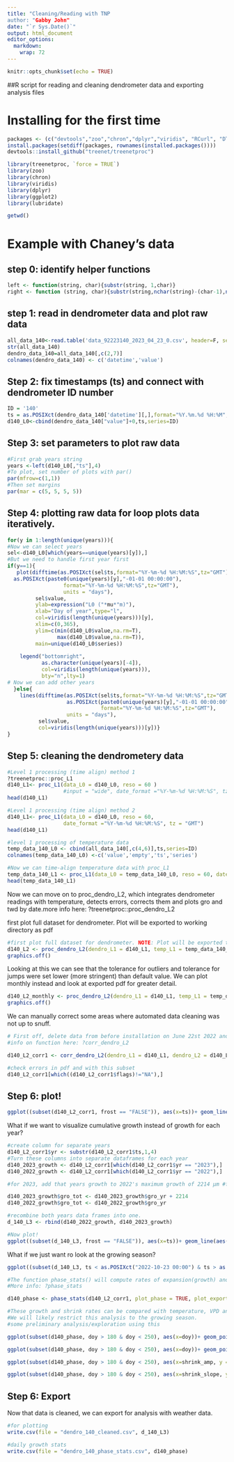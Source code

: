 ```yaml
---
title: "Cleaning/Reading with TNP
author: "Gabby John"
date: "`r Sys.Date()`"
output: html_document
editor_options: 
  markdown: 
    wrap: 72
---
```


```r
knitr::opts_chunk$set(echo = TRUE)
```

##R script for reading and cleaning dendrometer data and exporting analysis files

# Installing for the first time

```r
packages <- (c("devtools","zoo","chron","dplyr","viridis", "RCurl", "DT","lubridate"))
install.packages(setdiff(packages, rownames(installed.packages())))
devtools::install_github("treenet/treenetproc")
```

```r
library(treenetproc, `force = TRUE`)
library(zoo)
library(chron)
library(viridis)
library(dplyr)
library(ggplot2)
library(lubridate)
```

```r
getwd()
```

# Example with Chaney's data

## step 0: identify helper functions

```r
left <- function(string, char){substr(string, 1,char)} 
right <- function (string, char){substr(string,nchar(string)-(char-1),nchar(string))}
```

## step 1: read in dendrometer data and plot raw data

```r
all_data_140<-read.table('data_92223140_2023_04_23_0.csv', header=F, sep=";", dec=',') 
str(all_data_140) 
dendro_data_140=all_data_140[,c(2,7)] 
colnames(dendro_data_140) <- c('datetime','value')
```

## Step 2: fix timestamps (ts) and connect with dendrometer ID number

```r
ID = '140'
ts = as.POSIXct(dendro_data_140['datetime'][,],format="%Y.%m.%d %H:%M",tz="GMT") 
d140_L0<-cbind(dendro_data_140["value"]+0,ts,series=ID)
```

## Step 3: set parameters to plot raw data

```r
#First grab years string
years <-left(d140_L0[,"ts"],4)
#To plot, set number of plots with par()
par(mfrow=c(1,1))
#Then set margins 
par(mar = c(5, 5, 5, 5))
```

## Step 4: plotting raw data for loop plots data iteratively.

```r
for(y in 1:length(unique(years))){
#Now we can select years
sel<-d140_L0[which(years==unique(years)[y]),]
#But we need to handle first year first
if(y==1){
   plot(difftime(as.POSIXct(sel$ts,format="%Y-%m-%d %H:%M:%S",tz="GMT"),
  as.POSIXct(paste0(unique(years)[y],"-01-01 00:00:00"),
                  format="%Y-%m-%d %H:%M:%S",tz="GMT"),
                  units = "days"),
         sel$value,
         ylab=expression("L0 ("*mu*"m)"),
         xlab="Day of year",type="l",
         col=viridis(length(unique(years)))[y],
         xlim=c(0,365),
         ylim=c(min(d140_L0$value,na.rm=T),
                max(d140_L0$value,na.rm=T)),
         main=unique(d140_L0$series))
    
    legend("bottomright",
           as.character(unique(years)[-4]),
           col=viridis(length(unique(years))),
           bty="n",lty=1)
# Now we can add other years
  }else{
    lines(difftime(as.POSIXct(sel$ts,format="%Y-%m-%d %H:%M:%S",tz="GMT"),
                   as.POSIXct(paste0(unique(years)[y],"-01-01 00:00:00"),
                              format="%Y-%m-%d %H:%M:%S",tz="GMT"),
                   units = "days"),
          sel$value,
          col=viridis(length(unique(years)))[y])}
}
```

## Step 5: cleaning the dendrometery data

```r
#Level 1 processing (time align) method 1
?treenetproc::proc_L1 
d140_L1<- proc_L1(data_L0 = d140_L0, reso = 60 ) 
                  #input = "wide", date_format ="%Y-%m-%d %H:%M:%S", tz = "GMT") 
head(d140_L1)

#Level 1 processing (time align) method 2
d140_L1<- proc_L1(data_L0 = d140_L0, reso = 60,
                  date_format ="%Y-%m-%d %H:%M:%S", tz = "GMT")
head(d140_L1)

#level 1 processing of temperature data
temp_data_140_L0 <- cbind(all_data_140[,c(4,6)],ts,series=ID)
colnames(temp_data_140_L0) <-c('value','empty','ts','series')

#Now we can time-align temperature data with proc_L1
temp_data_140_L1 <- proc_L1(data_L0 = temp_data_140_L0, reso = 60, date_format ="%Y-%m-%d %H:%M:%S", tz = "GMT") 
head(temp_data_140_L1)
```

Now we can move on to proc_dendro_L2, which integrates dendrometer readings with temperature, detects errors, corrects them and plots gro and twd by date.more info here: ?treenetproc::proc_dendro_L2

first plot full dataset for dendrometer. Plot will be exported to working directory as pdf

```r
#first plot full dataset for dendrometer. NOTE: Plot will be exported to working directory as pdf
d140_L2 <- proc_dendro_L2(dendro_L1 = d140_L1, temp_L1 = temp_data_140_L1, tol_out = 2, tol_jump = 3, plot = TRUE, frost_thr = 1, plot_period = "full", plot_export = TRUE, interpol = 3.5*60, frag_len = NULL, plot_name = "Slice_butte_2022_23_140_full", tz="GMT") 
graphics.off()
```

Looking at this we can see that the tolerance for outliers and tolerance for jumps were set lower (more stringent) than default value. We can plot monthly instead and look at exported pdf for greater detail.

```r
d140_L2_monthly <- proc_dendro_L2(dendro_L1 = d140_L1, temp_L1 = temp_data_140_L1, tol_out = 2, tol_jump = 3, frost_thr = 1, plot = TRUE, interpol = 3.5*60, plot_period = "monthly", plot_export = TRUE, plot_name = "Slice_butte_2022_23_140_monthly", tz="GMT") 
graphics.off()
```

We can manually correct some areas where automated data cleaning was not up to snuff.

```r
# First off, delete data from before installation on June 22st 2022 and the first week after installation 
#info on function here: ?corr_dendro_L2

d140_L2_corr1 <- corr_dendro_L2(dendro_L1 = d140_L1, dendro_L2 = d140_L2, delete = c("2022-05-10","2022-06-29"), n_days = 2, plot = TRUE, plot_export = TRUE, tz="GMT")

#check errors in pdf and with this subset 
d140_L2_corr1[which((d140_L2_corr1$flags)!="NA"),]
```

## Step 6: plot!

```r
ggplot((subset(d140_L2_corr1, frost == "FALSE")), aes(x=ts))+ geom_line(aes(y=value), color = "grey70")+ geom_line(aes(y=gro_yr), color = "seagreen")+ geom_line(aes(y=twd), color = "red")
```

What if we want to visualize cumulative growth instead of growth for each year?

```r
#create column for separate years 
d140_L2_corr1$yr <- substr(d140_L2_corr1$ts,1,4)
#Turn these columns into separate dataframes for each year
d140_2023_growth <- d140_L2_corr1[which(d140_L2_corr1$yr == "2023"),] 
d140_2022_growth <- d140_L2_corr1[which(d140_L2_corr1$yr == "2022"),]

#for 2023, add that years growth to 2022's maximum growth of 2214 µm #for 2022, make a copy of gro_yr

d140_2023_growth$gro_tot <- d140_2023_growth$gro_yr + 2214
d140_2022_growth$gro_tot <- d140_2022_growth$gro_yr

#recombine both years data frames into one. 
d_140_L3 <- rbind(d140_2022_growth, d140_2023_growth)

#Now plot!
ggplot((subset(d_140_L3, frost == "FALSE")), aes(x=ts))+ geom_line(aes(y=value), color = "grey70")+ geom_line(aes(y=gro_tot), color = "seagreen")+ geom_line(aes(y=twd), color = "red")
```

What if we just want ro look at the growing season?

```r
ggplot((subset(d_140_L3, ts < as.POSIXct("2022-10-23 00:00") & ts > as.POSIXct("2022-06-29 00:00"))), aes(x=ts))+ geom_line(aes(y=value), color = "grey70")+ geom_line(aes(y=gro_tot), color = "seagreen")+ geom_line(aes(y=twd), color = "red")

#The function phase_stats() will compute rates of expansion(growth) and shrinkage (twd) and aggregate these on a daily basis. 
#More info: ?phase_stats

d140_phase <- phase_stats(d140_L2_corr1, plot_phase = TRUE, plot_export = TRUE, agg_daily = TRUE, tz = 'GMT' )

#These growth and shrink rates can be compared with temperature, VPD and soil moisture.
#We will likely restrict this analysis to the growing season.
#some preliminary analysis/exploration using this

ggplot(subset(d140_phase, doy > 180 & doy < 250), aes(x=doy))+ geom_point(aes(y = shrink_amp, colour = "Shrinkage" ))+ geom_point(aes(y = exp_amp, colour ="Expansion"))+ ylab("Amplitude")

ggplot(subset(d140_phase, doy > 180 & doy < 250), aes(x=doy))+ geom_point(aes(y = shrink_slope, colour = "Shrinkage" ))+ geom_point(aes(y = exp_slope, colour ="Expansion"))+ ylab("Slope")

ggplot(subset(d140_phase, doy > 180 & doy < 250), aes(x=shrink_amp, y = exp_amp))+ geom_point()+ ylab(" Expansion amplitude")+ xlab(" Shrinkage amplitude")

ggplot(subset(d140_phase, doy > 180 & doy < 250), aes(x=shrink_slope, y = exp_slope))+ geom_point()+ ylab(" Expansion slope")+ xlab(" Shrinkage slope")
```

## Step 6: Export

Now that data is cleaned, we can export for analysis with weather data.

```r
#for plotting 
write.csv(file = "dendro_140_cleaned.csv", d_140_L3)

#daily growth stats 
write.csv(file = "dendro_140_phase_stats.csv", d140_phase)
```

# 
